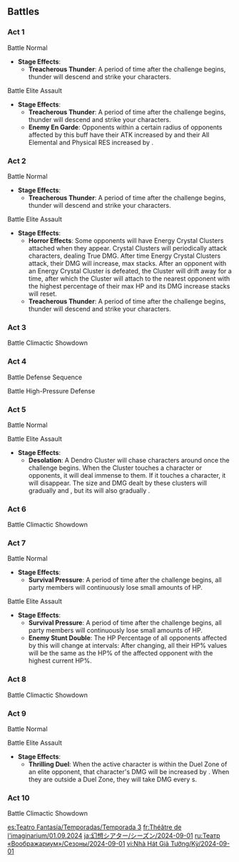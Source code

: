 {{Imaginarium Theater Season
|season       = 3
|startVersion = 5.0
|start        = 2024-09-01
|end          = 2024-09-30
|prev         = 2024-08-01
|next         = 2024-10-01
|characters   = Dehya;Xiangling;Mualani;Candace;Emilie;Yaoyao
|blessing     = After the above characters join your party, Max HP, ATK, and DEF are increased by 20%.
|brilliant    = Bloom Blessing;Vaporize Blessing;Burning Blessing
|elements     = Pyro;Hydro;Dendro
|guests       = Kazuha;Kachina;Clorinde;Raiden Shogun
|enemies      = Perpetual Mechanical Array*Lv. 90;Maguu Kenki: Lone Gale*Lv. 92;Maguu Kenki: Galloping Frost*Lv. 92;Maguu Kenki: Mask of Terror*Lv. 92;Battle-Hardened Primordial Bathysmal Vishap*Lv. 95;Iniquitous Baptist - Caller of Flood, Flame, and Fulmination*Lv.100
}}

==Battles==
===Act 1===
;Battle{{Colon}} Normal
* '''Stage Effects''':
** '''Treacherous Thunder''': A period of time after the challenge begins, thunder will descend and strike your characters.
{{Domain Enemies
|target1    = Defeat all opponents<br>{{Color|help|"Star Challenge"}} Defeat all opponents within {{Color|bp|85}}s
|level1     = Easy Mode: 75<br>Normal Mode: 80<br>Hard/Visionary Mode: 85
|enemies1   = Ruin Scout*1;Ruin Destroyer*1;Ruin Defender*1//Ruin Guard*1;Ruin Destroyer*2

|target2    = Defeat all opponents<br>{{Color|help|"Star Challenge"}} Defeat all opponents within {{Color|bp|85}}s
|level2     = Easy Mode: 75<br>Normal Mode: 80<br>Hard/Visionary Mode: 85
|enemies2   = Ruin Grader*1//Ruin Drake: Earthguard*1

|target3    = Defeat all opponents<br>{{Color|help|"Star Challenge"}} Defeat all opponents within {{Color|bp|90}}s
|level3     = Easy Mode: 75<br>Normal Mode: 80<br>Hard/Visionary Mode: 85
|advantage3 = Enemies are easily grouped<br>{{Color|Hydro}} characters have an advantage
|enemies3   = Pyro Whopperflower*3//Large Pyro Slime*4//Thundercraven Rifthound*1;Pyro Abyss Mage*1/{{Aura|Tracking Fire Ball}};Dendro Samachurl*1

|target4    = Defeat all opponents<br>{{Color|help|"Star Challenge"}} Defeat all opponents within {{Color|bp|85}}s
|level4     = Easy Mode: 75<br>Normal Mode: 80<br>Hard/Visionary Mode: 85
|advantage4 = {{Color|Pyro}} characters have an advantage
|enemies4   = Wooden Shieldwall Mitachurl*2;Wooden Shield Hilichurl Guard*4//Wooden Shieldwall Mitachurl*2;Hydro Samachurl*1//Hydro Hilichurl Rogue*1

|target5    = Defeat all opponents<br>{{Color|help|"Star Challenge"}} Defeat all opponents within {{Color|bp|70}}s
|level5     = Easy Mode: 75<br>Normal Mode: 80<br>Hard/Visionary Mode: 85
|advantage5 = Ousia-aligned attacks have an advantage
|enemies5   = Recon Log Mek - Pneuma*5//Construction Specialist Mek - Pneuma*1;Geological Survey Mek - Pneuma*3
}}

;Battle{{Colon}} Elite Assault
* '''Stage Effects''':
** '''Treacherous Thunder''': A period of time after the challenge begins, thunder will descend and strike your characters.
** '''Enemy En Garde''': Opponents within a certain radius of opponents affected by this buff have their ATK increased by {{Color|bp|50%}} and their All Elemental and Physical RES increased by {{Color|bp|30%}}.
{{Domain Enemies
|target1    = Defeat all opponents<br>{{Color|help|"Star Challenge"}} Defeat all opponents within {{Color|bp|90}}s
|level1     = Easy Mode: 75<br>Normal Mode: 80<br>Hard/Visionary Mode: 85
|advantage1 = Focus fire on a single enemy<br>Pneuma-aligned attacks have an advantage
|enemies1   = Ruin Grader*1;Ruin Destroyer*3//Construction Specialist Mek - Ousia*1;Assault Specialist Mek - Ousia*2
}}

===Act 2===
;Battle{{Colon}} Normal
* '''Stage Effects''':
** '''Treacherous Thunder''': A period of time after the challenge begins, thunder will descend and strike your characters.
{{Domain Enemies
|target1    = Defeat all opponents<br>{{Color|help|"Star Challenge"}} Defeat all opponents within {{Color|bp|90}}s
|level1     = Easy Mode: 75<br>Normal Mode: 80<br>Hard/Visionary Mode: 85
|enemies1   = Nobushi: Jintouban*1;Nobushi: Hitsukeban*1;Nobushi: Kikouban*1;Treasure Hoarders: Gravedigger*1//Nobushi: Jintouban*1;Nobushi: Hitsukeban*1;Nobushi: Kikouban*1;Eremite Axe Vanguard*1//Kairagi: Fiery Might*1/{{Aura|Smoldering Flames}};Kairagi: Dancing Thunder*1/{{Aura|Engulfing Storm}}

|target2    = Defeat all opponents<br>{{Color|help|"Star Challenge"}} Defeat all opponents within {{Color|bp|90}}s
|level2     = Easy Mode: 75<br>Normal Mode: 80<br>Hard/Visionary Mode: 85
|advantage2 = {{Color|Pyro}} characters have an advantage
|enemies2   = Nobushi: Jintouban*1;Nobushi: Hitsukeban*1;Nobushi: Kikouban*1//Fatui Skirmisher - Cryogunner Legionnaire*1;Fatui Skirmisher - Anemoboxer Vanguard*1;Fatui Skirmisher - Geochanter Bracer*1//Fatui Cryo Cicin Mage*2;Fatui Electro Cicin Mage*2

|target3    = Defeat all opponents<br>{{Color|help|"Star Challenge"}} Defeat all opponents within {{Color|bp|70}}s
|level3     = Easy Mode: 75<br>Normal Mode: 80<br>Hard/Visionary Mode: 85
|advantage3 = Pneuma-aligned attacks have an advantage
|enemies3   = Recon Log Mek - Ousia*5//Construction Specialist Mek - Ousia*1;Annihilation Specialist Mek - Ousia*1

|target4    = Defeat all opponents<br>{{Color|help|"Star Challenge"}} Defeat all opponents within {{Color|bp|80}}s
|level4     = Easy Mode: 75<br>Normal Mode: 80<br>Hard/Visionary Mode: 85
|advantage4 = Ousia-aligned attacks have an advantage
|enemies4   = Nimble Harvester Mek - Pneuma*2;Geological Survey Mek - Pneuma*1;Recon Log Mek - Pneuma*2//Construction Specialist Mek - Pneuma*1;Annihilation Specialist Mek - Pneuma*1

|target5    = Defeat all opponents<br>{{Color|help|"Star Challenge"}} Defeat all opponents within {{Color|bp|80}}s
|level5     = Easy Mode: 75<br>Normal Mode: 80<br>Hard/Visionary Mode: 85
|advantage5 = Ousia-aligned attacks have an advantage<br>Pneuma-aligned attacks have an advantage
|enemies5   = Large Overgrown Breacher Primus*2
}}

;Battle{{Colon}} Elite Assault
* '''Stage Effects''':
** '''Horror Effects''': Some opponents will have Energy Crystal Clusters attached when they appear. Crystal Clusters will periodically attack characters, dealing True DMG. After {{Color|bp|each}} time Energy Crystal Clusters attack, their DMG will increase, max {{Color|bp|6}} stacks. After an opponent with an Energy Crystal Cluster is defeated, the Cluster will drift away for a time, after which the Cluster will attach to the nearest opponent with the highest percentage of their max HP and its DMG increase stacks will reset.
** '''Treacherous Thunder''': A period of time after the challenge begins, thunder will descend and strike your characters.
{{Domain Enemies
|target1    = Defeat all opponents<br>{{Color|help|"Star Challenge"}} Defeat all opponents within {{Color|bp|90}}s
|level1     = Easy Mode: 75<br>Normal Mode: 80<br>Hard/Visionary Mode: 85
|advantage1 = {{Color|Pyro}} characters have an advantage
|enemies1   = Hydro Hilichurl Rogue*1;Anemo Hilichurl Rogue*1//Frostarm Lawachurl*2
}}

===Act 3===
{{Description|A mysterious ruin machine that can reconfigure itself into various forms. In battle, the Perpetual Mechanical Array will enter the Absolute Defense state, in which it splits and summons several different kinds of Ruin Sentinels. After {{Color|bp|defeating the enhanced Ruin Sentinels}}, Absolute Defense state will be removed and it will enter a weakened state.|Perpetual Mechanical Array}}
;Battle{{Colon}} Climactic Showdown
{{Domain Enemies
|target1    = Defeat the Villain(s) within the time limit (120s)<br>{{Color|help|"Star Challenge"}} Defeat all opponents within {{Color|bp|85}}s
|level1     = Easy Mode: 80<br>Normal Mode: 85<br>Hard/Visionary Mode: 90
|advantage1 = Focus fire on a single enemy
|enemies1   = Perpetual Mechanical Array
}}

===Act 4===
;Battle{{Colon}} Defense Sequence
{{Domain Enemies
|target1    = Prevent the Ley Line Monolith's destruction. Defeat opponents to deplete the timer (210s)<br>{{Color|help|"Star Challenge"}} Ley Line Monolith's remaining HP not less than {{Color|bp|35}}%
|level1     = Normal Mode: 85<br>Hard/Visionary Mode: 90
|advantage1 = Rapid movement has an advantage
|enemies1   = Ruin Scout*-;Ruin Destroyer*-;Ruin Defender*-;Ruin Cruiser*-

|target2    = Prevent the Ley Line Monolith's destruction. Defeat opponents to deplete the timer (180s)<br>{{Color|help|"Star Challenge"}} Ley Line Monolith's remaining HP not less than {{Color|bp|35}}%
|level2     = Normal Mode: 85<br>Hard/Visionary Mode: 90
|advantage2 = Bows have an advantage
|enemies2   = Ruin Guard*-

|target3    = Prevent the Ley Line Monolith's destruction. Defeat opponents to deplete the timer (200s)<br>{{Color|help|"Star Challenge"}} Ley Line Monolith's remaining HP not less than {{Color|bp|35}}%
|level3     = Normal Mode: 85<br>Hard/Visionary Mode: 90
|advantage3 = {{Color|Pyro}} characters have an advantage
|enemies3   = Thunderhelm Lawachurl*-;Frostarm Lawachurl*-;Blazing Axe Mitachurl*-;Crackling Axe Mitachurl*-

|target4    = Prevent the Ley Line Monolith's destruction. Defeat opponents to deplete the timer (200s)<br>{{Color|help|"Star Challenge"}} Ley Line Monolith's remaining HP not less than {{Color|bp|35}}%
|level4     = Normal Mode: 85<br>Hard/Visionary Mode: 90
|advantage4 = {{Color|Hydro}} characters have an advantage<br>{{Color|Pyro}} characters have an advantage
|enemies4   = Fatui Pyro Agent*-;Fatui Cryo Cicin Mage*-;Fatui Skirmisher - Pyroslinger Bracer*-;Fatui Skirmisher - Cryogunner Legionnaire*-

|target5    = Prevent the Ley Line Monolith's destruction. Defeat opponents to deplete the timer (200s)<br>{{Color|help|"Star Challenge"}} Ley Line Monolith's remaining HP not less than {{Color|bp|35}}%
|level5     = Normal Mode: 85<br>Hard/Visionary Mode: 90
|enemies5   = Eremite Desert Clearwater*-;Eremite Sunfrost*-;Eremite Daythunder*-
}}

;Battle{{Colon}} High-Pressure Defense
{{Domain Enemies
|target1    = Prevent the Ley Line Monolith's destruction. Defeat opponents to deplete the timer (200s)<br>{{Color|help|"Star Challenge"}} Ley Line Monolith's remaining HP not less than {{Color|bp|35}}%
|level1     = Normal Mode: 85<br>Hard/Visionary Mode: 90
|advantage1 = Powerful foes present
|enemies1   = Ruin Guard*-;Ruin Grader*-;Ruin Scout*-;Ruin Destroyer*-;Ruin Defender*-;Ruin Cruiser*-
}}

===Act 5===
;Battle{{colon}} Normal
{{Domain Enemies
|target1    = Defeat as many opponents as possible (at least 7) within the time limit (120s)<br>{{Color|help|"Star Challenge"}} Defeat {{Color|bp|9}} opponents
|level1     = Normal Mode: 85<br>Hard/Visionary Mode: 90
|enemies1   = Ruin Scout*-;Ruin Cruiser*-;Ruin Defender*-;Ruin Destroyer*-

|target2    = Defeat as many opponents as possible (at least 20) within the time limit (120s)<br>{{Color|help|"Star Challenge"}} Defeat {{Color|bp|24}} opponents
|level2     = Normal Mode: 85<br>Hard/Visionary Mode: 90
|enemies2   = Hydro Mimic Boar*-;Hydro Mimic Crane*-;Hydro Mimic Squirrel*-;Hydro Mimic Mallard*-;Hydro Mimic Finch*-;Hydro Mimic Crab*-;Hydro Mimic Frog*-

|target3    = Defeat as many opponents as possible (at least 8) within the time limit (120s)<br>{{Color|help|"Star Challenge"}} Defeat {{Color|bp|14}} opponents
|level3     = Normal Mode: 85<br>Hard/Visionary Mode: 90
|advantage3 = Characters who heal have an advantage
|enemies3   = Thundercraven Rifthound*-;Thundercraven Rifthound Whelp*-

|target4    = Defeat as many opponents as possible (at least 4) within the time limit (120s)<br>{{Color|help|"Star Challenge"}} Defeat {{Color|bp|5}} opponents
|level4     = Normal Mode: 85<br>Hard/Visionary Mode: 90
|enemies4   = Ruin Guard*-;Ruin Grader*-

|target5    = Defeat as many opponents as possible (at least 15) within the time limit (120s)<br>{{Color|help|"Star Challenge"}} Defeat {{Color|bp|18}} opponents
|level5     = Normal Mode: 85<br>Hard/Visionary Mode: 90
|enemies5   = Nobushi: Jintouban*-;Nobushi: Hitsukeban*-;Nobushi: Kikouban*-
}}

;Battle{{Colon}} Elite Assault
* '''Stage Effects''':
** '''Desolation''': A Dendro Cluster will chase characters around once the challenge begins. When the Cluster touches a character or opponents, it will deal immense {{Color|bp|Dendro DMG}} to them. If it touches a character, it will disappear. The size and DMG dealt by these clusters will gradually {{Color|bp|bleed away}} and {{Color|bp|grow smaller}}, but its {{Color|bp|speed}} will also gradually {{Color|bp|increase}}.
{{Domain Enemies
|target1    = Defeat as many opponents as possible (at least 12) within the time limit (120s)<br>{{Color|help|"Star Challenge"}} Defeat {{Color|bp|15}} opponents
|level1     = Normal Mode: 85<br>Hard/Visionary Mode: 90
|advantage1 = Environmental hazards present
|enemies1   = Kairagi: Fiery Might*-;Kairagi: Dancing Thunder*-;Nobushi: Hitsukeban*-; Nobushi: Kikouban*-
}}

===Act 6===
{{Description|A formation formed by three Maguu Kenki, several times more lethal than the original...|Maguu Kenki: Three Shadows}}
;Battle{{Colon}} Climactic Showdown
{{Domain Enemies
|target1    = Defeat the Villain(s) within the time limit (100s)<br>{{Color|help|"Star Challenge"}} Defeat all opponents within {{Color|bp|70}}s
|level1     = Normal Mode: 90<br>Hard/Visionary Mode: 92
|advantage1 = Shields have an advantage
|enemies1   = Maguu Kenki: Lone Gale;Maguu Kenki: Galloping Frost;Maguu Kenki: Mask of Terror
}}

===Act 7===
;Battle{{Colon}} Normal
* '''Stage Effects''':
** '''Survival Pressure''': A period of time after the challenge begins, all party members will continuously lose small amounts of HP.
{{Domain Enemies
|target1    = Defeat all opponents<br>{{Color|help|"Star Challenge"}} Defeat all opponents within {{Color|bp|90}}s
|level1     = 92
|enemies1   = Rimebiter Bathysmal Vishap Hatchling*1;Bolteater Bathysmal Vishap Hatchling*1//Primordial Bathysmal Vishap*2

|target2    = Defeat all opponents<br>{{Color|help|"Star Challenge"}} Defeat all opponents within {{Color|bp|80}}s
|level2     = 92
|advantage2 = Bows have an advantage
|enemies2   = Ruin Hunter*2//Ruin Drake: Skywatch*2

|target3    = Defeat all opponents<br>{{Color|help|"Star Challenge"}} Defeat all opponents within {{Color|bp|80}}s
|level3     = 92
|advantage3 = Pneuma-aligned attacks have an advantage
|enemies3   = Assault Specialist Mek - Ousia*1;Annihilation Specialist Mek - Ousia*1;Arithmetic Enhancer Mek - Ousia*1//Annihilation Specialist Mek - Ousia*1;Suppression Specialist Mek - Ousia*1;Arithmetic Enhancer Mek - Ousia*1

|target4    = Defeat all opponents<br>{{Color|help|"Star Challenge"}} Defeat all opponents within {{Color|bp|85}}s
|level4     = 92
|advantage4 = {{Color|Pyro}} characters have an advantage<br>Shields have an advantage<br>Elemental effects advantage
|enemies4   = Cryo Abyss Mage*1/{{Aura|Freezing Filament}};Cryo Abyss Mage*1/{{Aura|Condensed Ice}}//Abyss Herald: Frost Fall*2

|target5    = Defeat all opponents<br>{{Color|help|"Star Challenge"}} Defeat all opponents within {{Color|bp|90}}s
|level5     = 92
|advantage5 = {{Color|Hydro}} characters have an advantage<br>Shields have an advantage<br>Elemental effects advantage
|enemies5   = Pyro Abyss Mage*2//Abyss Lector: Fathomless Flames*2
}}

;Battle{{Colon}} Elite Assault
* '''Stage Effects''':
** '''Survival Pressure''': A period of time after the challenge begins, all party members will continuously lose small amounts of HP.
** '''Enemy Stunt Double''': The HP Percentage of all opponents affected by this will change at intervals: After changing, all their HP% values will be the same as the HP% of the affected opponent with the highest current HP%.
{{Domain Enemies
|target1    = Defeat all opponents<br>{{Color|help|"Star Challenge"}} Defeat all opponents within {{Color|bp|85}}s
|level1     = 92
|advantage1 = Powerful foes present
|enemies1   = Xuanwen Beast*4//Black Serpent Knight: Rockbreaker Ax*1;Shadowy Husk: Standard Bearer*1;Shadowy Husk: Line Breaker*1;Shadowy Husk: Defender*1
}}

===Act 8===
{{Description|The Battle-Hardened Primordial Bathysmal Vishap will attack using Cleansing Shower, and will also deploy Purification Fields. Characters will {{Color|bp|lose a certain amount of Energy}} when damaged by Cleansing Shower or when stepping into a Purification Field. If the character has {{Color|bp|insufficient Energy}}, they will {{Color|bp|lose HP instead}}.<br>Once the Battle-Hardened Primordial Bathysmal Vishap shield is broken, the Purification Field will be disabled.|Battle-Hardened Primordial Bathysmal Vishap}}
;Battle{{Colon}} Climactic Showdown
{{Domain Enemies
|target1    = Defeat the Villain(s) within the time limit (100s)<br>{{Color|help|"Star Challenge"}} Defeat all opponents within {{Color|bp|70}}s
|level1     = 95
|advantage1 = {{Color|Dendro}} characters have an advantage
|enemies1   = Battle-Hardened Primordial Bathysmal Vishap
}}

===Act 9===
;Battle{{Colon}} Normal
{{Domain Enemies
|target1    = Defeat as many bounty opponents as possible (at least 2) within the time limit (85s)<br>{{Color|help|"Star Challenge"}} Complete the main challenge objective within {{Color|bp|60}}s
|level1     = 95
|advantage1 = {{Color|Pyro}} characters have an advantage
|enemies1   = Frostarm Lawachurl*-/(Bounty);Hilichurl Grenadier*-;Hilichurl Fighter*-;Electro Hilichurl Grenadier*-;Electro Hilichurl Shooter*-;Hilichurl Berserker*-;Pyro Hilichurl Shooter*-

|target2    = Defeat as many bounty opponents as possible (at least 3) within the time limit (110s)<br>{{Color|help|"Star Challenge"}} Complete the main challenge objective within {{Color|bp|80}}s
|level2     = 95
|enemies2   = Kairagi: Dancing Thunder*-/(Bounty);Kairagi: Fiery Might*-/(Bounty);Nobushi: Jintouban*-;Nobushi: Hitsukeban*-;Nobushi: Kikouban*-

|target3    = Defeat as many bounty opponents as possible (at least 8) within the time limit (90s)<br>{{Color|help|"Star Challenge"}} Complete the main challenge objective within {{Color|bp|65}}s
|level3     = 95
|advantage3 = {{Color|Hydro}} characters have an advantage<br>Elemental effects advantage
|enemies3   = Pyro Abyss Mage*-/(Bounty);Large Pyro Slime*-

|target4    = Defeat as many bounty opponents as possible (at least 8) within the time limit (90s)<br>{{Color|help|"Star Challenge"}} Complete the main challenge objective within {{Color|bp|65}}s
|level4     = 95
|advantage4 = {{Color|Dendro}} characters have an advantage<br>Elemental effects advantage
|enemies4   = Hydro Abyss Mage*-/(Bounty);Large Hydro Slime*-

|target5    =  Defeat as many bounty opponents as possible (at least 2) within the time limit (120s)<br>{{Color|help|"Star Challenge"}} Complete the main challenge objective within {{Color|bp|85}}s
|level5     = 95
|advantage5 = Characters who heal have an advantage
|enemies5   = Thundercraven Rifthound*-/(Bounty);Thundercraven Rifthound Whelp*-
}}

;Battle{{Colon}} Elite Assault
* '''Stage Effects''':
** '''Thrilling Duel''': When the active character is within the Duel Zone of an elite opponent, that character's DMG will be increased by {{Color|bp|40%}}. When they are outside a Duel Zone, they will take DMG every {{Color|bp|2}}s.
{{Domain Enemies
|target1    = Defeat as many bounty opponents as possible (at least 2) within the time limit (90s)<br>{{Color|help|"Star Challenge"}} Complete the main challenge objective within {{Color|bp|65}}s
|level1     = 95
|advantage1 = Bows have an advantage
|enemies1   = Ruin Guard*-/(Bounty);Ruin Drake: Earthguard*-/(Bounty);Ruin Drake: Skywatch*-/(Bounty);Ruin Grader*-/(Bounty);Ruin Scout*-;Ruin Destroyer*-;Ruin Defender*-;Ruin Cruiser*-
}}

===Act 10===
{{Description|A creature of the Abyss Order that can manipulate multiple elements at once and use shields of the corresponding elements to defend against damage. In battle, it will create Elemental Rings, through which it will channel a powerful attack. Use {{Color|bp|Elemental Reactions}} to destroy all the Rings to prevent the oncoming catastrophe.|Iniquitous Baptist}}
;Battle{{Colon}} Climactic Showdown
{{Domain Enemies
|target1    = Defeat the Villain(s) within the time limit (100s)<br>{{Color|help|"Star Challenge"}} Defeat all opponents within {{Color|bp|75}}s
|level1     = 100
|advantage1 = Elemental effects advantage
|enemies1   = Iniquitous Baptist - Caller of Flood, Flame, and Fulmination
}}

<noinclude>
[[es:Teatro Fantasía/Temporadas/Temporada 3]]
[[fr:Théâtre de l'imaginarium/01.09.2024]]
[[ja:幻想シアター/シーズン/2024-09-01]]
[[ru:Театр «Воображариум»/Сезоны/2024-09-01]]
[[vi:Nhà Hát Giả Tưởng/Kỳ/2024-09-01]]
</noinclude>
